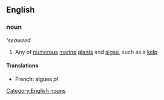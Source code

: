 ==English==
===noun===
{{wikipedia}}
'''seaweed''
#Any of [[numerous]] [[marine]] [[plant]]s and [[algae]], such as a [[kelp]]
====Translations====
*French: algues ''pl''
[[Category:English nouns]]